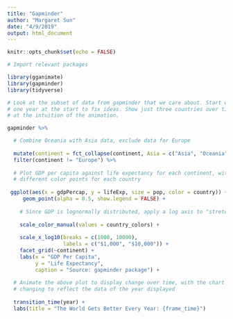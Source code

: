 ```yaml
---
title: "Gapminder"
author: "Margaret Sun"
date: "4/9/2019"
output: html_document
---
```


```r
knitr::opts_chunk$set(echo = FALSE)

# Import relevant packages

library(gganimate)
library(gapminder)
library(tidyverse)
```

```r

# Look at the subset of data from gapminder that we care about. Start with just
# one year at the start to fix ideas. Show just three countries over time to get
# at the intuition of the animation.

gapminder %>% 

  # Combine Oceania with Asia data, exclude data for Europe
  
  mutate(continent = fct_collapse(continent, Asia = c("Asia", "Oceania"))) %>% 
  filter(continent != "Europe") %>% 
  
  # Plot GDP per capita against life expectancy for each continent, with
  # different color points for each country
  
 ggplot(aes(x = gdpPercap, y = lifeExp, size = pop, color = country)) +
     geom_point(alpha = 0.5, show.legend = FALSE) +
    
    # Since GDP is lognormally distributed, apply a log axis to "stretch out" the data
  
    scale_color_manual(values = country_colors) +
  
    scale_x_log10(breaks = c(1000, 10000),
                  labels = c("$1,000", "$10,000")) +
    facet_grid(~continent) +
    labs(x = "GDP Per Capita",
         y = "Life Expectancy",
         caption = "Source: gapminder package") +
  
  # Animate the above plot to display change over time, with the chart title
  # changing to reflect the data of the year displayed
  
  transition_time(year) +
  labs(title = "The World Gets Better Every Year: {frame_time}")

```